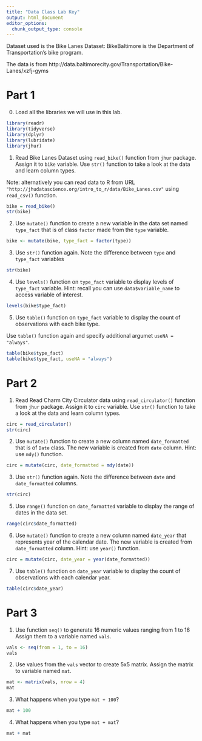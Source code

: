 ```yaml
---
title: "Data Class Lab Key"
output: html_document
editor_options: 
  chunk_output_type: console
---
```


Dataset used is the Bike Lanes Dataset: BikeBaltimore is the Department of Transportation's bike program. 

The data is from http://data.baltimorecity.gov/Transportation/Bike-Lanes/xzfj-gyms

# Part 1

0. Load all the libraries we will use in this lab. 

```r
library(readr)
library(tidyverse)
library(dplyr)
library(lubridate)
library(jhur)
```

1. Read Bike Lanes Dataset using `read_bike()` function from `jhur` package. Assign it to `bike` variable. Use `str()` function to take a look at the data and learn column types.

Note: alternatively you can read data to R from URL `"http://jhudatascience.org/intro_to_r/data/Bike_Lanes.csv"` using `read_csv()` function. 

```r
bike = read_bike()
str(bike)
```

2. Use `mutate()` function to create a new variable in the data set named `type_fact` that is of class `factor` made from the `type` variable. 

```r
bike <- mutate(bike, type_fact = factor(type))
```

3. Use `str()` function again. Note the difference between `type` and `type_fact` variables 

```r
str(bike)
```

4. Use `levels()` function on `type_fact` variable to display levels of `type_fact` variable. Hint: recall you can use `data$variable_name` to access variable of interest. 

```r
levels(bike$type_fact)
```

5. Use `table()` function on `type_fact` variable to display the count of observations with each bike type. 

Use `table()` function again and specify additional argumet `useNA = "always"`. 

```r
table(bike$type_fact)
table(bike$type_fact, useNA = "always")
```


# Part 2

1. Read Read Charm City Circulator data using `read_circulator()` function from `jhur` package. Assign it to `circ` variable. Use `str()` function to take a look at the data and learn column types.

```r
circ = read_circulator()
str(circ)
```

2. Use `mutate()` function to create a new column named `date_formatted` that is of `Date` class. The new variable is created from `date` column. Hint: use `mdy()` function.

```r
circ = mutate(circ, date_formatted = mdy(date))
```

3. Use `str()` function again. Note the difference between `date` and `date_formatted` columns.  

```r
str(circ)
```

5. Use `range()` function on `date_formatted` variable to display the range of dates in the data set.

```r
range(circ$date_formatted)
```
 
6. Use `mutate()` function to create a new column named `date_year` that represents year of the calendar date. The new variable is created from `date_formatted` column. Hint: use `year()` function.

```r
circ = mutate(circ, date_year = year(date_formatted))
```

7. Use `table()` function on `date_year` variable to display the count of observations with each calendar year. 

```r
table(circ$date_year)
```
 
 
# Part 3

1. Use function `seq()` to generate 16 numeric values ranging from 1 to 16 Assign them to a variable named `vals`. 

```r
vals <- seq(from = 1, to = 16)
vals
```

2. Use values from the `vals` vector to create 5x5 matrix. Assign the matrix to variable named `mat`. 

```r
mat <- matrix(vals, nrow = 4)
mat
```

3. What happens when you type `mat + 100`? 

```r
mat + 100
```

4. What happens when you type `mat + mat`? 

```r
mat + mat
```



